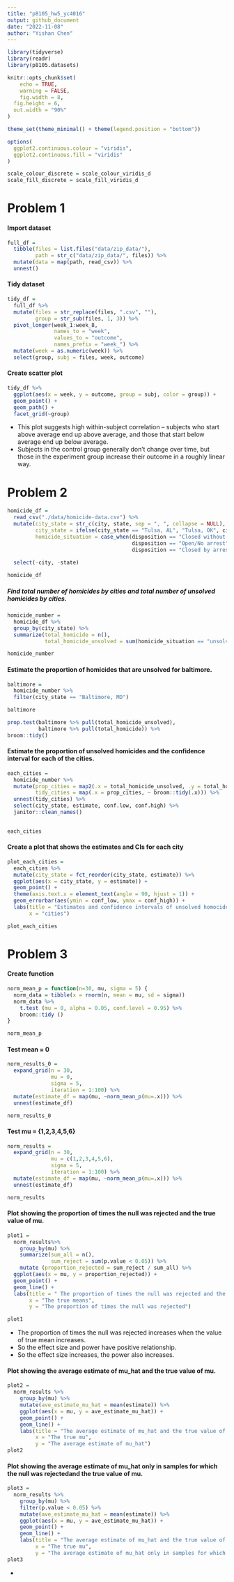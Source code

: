 ```yaml
---
title: "p8105_hw5_yc4016"
output: github_document
date: "2022-11-08"
author: "Yishan Chen"
---
```


```r
library(tidyverse)
library(readr)
library(p8105.datasets)

knitr::opts_chunk$set(
	echo = TRUE,
	warning = FALSE,
	fig.width = 8, 
  fig.height = 6,
  out.width = "90%"
)

theme_set(theme_minimal() + theme(legend.position = "bottom"))

options(
  ggplot2.continuous.colour = "viridis",
  ggplot2.continuous.fill = "viridis"
)

scale_colour_discrete = scale_colour_viridis_d
scale_fill_discrete = scale_fill_viridis_d
```


# Problem 1

#### Import dataset
```r
full_df = 
  tibble(files = list.files("data/zip_data/"),
         path = str_c("data/zip_data/", files)) %>% 
  mutate(data = map(path, read_csv)) %>% 
  unnest()
```

#### Tidy dataset
```r
tidy_df = 
  full_df %>% 
  mutate(files = str_replace(files, ".csv", ""),
         group = str_sub(files, 1, 3)) %>% 
  pivot_longer(week_1:week_8,
               names_to = "week",
               values_to = "outcome",
               names_prefix = "week_") %>% 
  mutate(week = as.numeric(week)) %>% 
  select(group, subj = files, week, outcome)
```

#### Create scatter plot
```r
tidy_df %>% 
  ggplot(aes(x = week, y = outcome, group = subj, color = group)) + 
  geom_point() + 
  geom_path() + 
  facet_grid(~group)
```

* This plot suggests high within-subject correlation -- subjects who start above average end up above average, and those that start below average end up below average. 
* Subjects in the control group generally don't change over time, but those in the experiment group increase their outcome in a roughly linear way. 


# Problem 2

```r
homicide_df = 
  read_csv("./data/homicide-data.csv") %>% 
  mutate(city_state = str_c(city, state, sep = ", ", collapse = NULL),
         city_state = ifelse(city_state == "Tulsa, AL", "Tulsa, OK", city_state),
         homicide_situation = case_when(disposition == "Closed without arrest" ~ "unsolved",
                                        disposition == "Open/No arrest"        ~ "unsolved",
                                        disposition == "Closed by arrest"      ~ "solved")) %>% 
  
  select(-city, -state) 

homicide_df
```

##### Find total number of homicides by cities and total number of unsolved homicides by cities. 
```r
homicide_number = 
  homicide_df %>% 
  group_by(city_state) %>% 
  summarize(total_homicide = n(),
            total_homicide_unsolved = sum(homicide_situation == "unsolved"))

homicide_number
```

#### Estimate the proportion of homicides that are unsolved for baltimore.
```r
baltimore = 
  homicide_number %>% 
  filter(city_state == "Baltimore, MD")

baltimore

prop.test(baltimore %>% pull(total_homicide_unsolved), 
          baltimore %>% pull(total_homicide)) %>% 
broom::tidy() 
```

#### Estimate the proportion of unsolved homicides and the confidence interval for each of the cities.
```r
each_cities = 
  homicide_number %>% 
  mutate(prop_cities = map2(.x = total_homicide_unsolved, .y = total_homicide, ~prop.test(x = .x, n = .y)),
         tidy_cities = map(.x = prop_cities, ~ broom::tidy(.x))) %>% 
  unnest(tidy_cities) %>% 
  select(city_state, estimate, conf.low, conf.high) %>% 
  janitor::clean_names() 
  

each_cities
```

#### Create a plot that shows the estimates and CIs for each city
```r
plot_each_cities =
  each_cities %>% 
  mutate(city_state = fct_reorder(city_state, estimate)) %>% 
  ggplot(aes(x = city_state, y = estimate)) +
  geom_point() +
  theme(axis.text.x = element_text(angle = 90, hjust = 1)) +
  geom_errorbar(aes(ymin = conf_low, ymax = conf_high)) +
  labs(title = "Estimates and confidence intervals of unsolved homocide for each city",
       x = "cities") 

plot_each_cities
```


# Problem 3

#### Create function
```r
norm_mean_p = function(n=30, mu, sigma = 5) {
  norm_data = tibble(x = rnorm(n, mean = mu, sd = sigma))
  norm_data %>% 
    t.test (mu = 0, alpha = 0.05, conf.level = 0.95) %>% 
    broom::tidy ()
}

norm_mean_p
```

#### Test mean = 0
```r
norm_results_0 = 
  expand_grid(n = 30, 
              mu = 0, 
              sigma = 5,
              iteration = 1:100) %>% 
  mutate(estimate_df = map(mu, ~norm_mean_p(mu=.x))) %>% 
  unnest(estimate_df)

norm_results_0
```

#### Test mu = {1,2,3,4,5,6}
```r
norm_results = 
  expand_grid(n = 30, 
              mu = c(1,2,3,4,5,6),
              sigma = 5,
              iteration = 1:100) %>% 
  mutate(estimate_df = map(mu, ~norm_mean_p(mu=.x))) %>% 
  unnest(estimate_df)

norm_results
```

#### Plot showing the proportion of times the null was rejected and the true value of mu.
```r
plot1 = 
  norm_results%>%
    group_by(mu) %>%
    summarize(sum_all = n(),
              sum_reject = sum(p.value < 0.05)) %>% 
    mutate (proportion_rejected = sum_reject / sum_all) %>% 
  ggplot(aes(x = mu, y = proportion_rejected)) + 
  geom_point() + 
  geom_line() + 
  labs(title = " The proportion of times the null was rejected and the true value of mu", 
       x = "The true means",
       y = "The proportion of times the null was rejected") 

plot1
```

* The proportion of times the null was rejected increases when the value of true mean increases.
* So the effect size and power have positive relationship.
* So the effect size increases, the power also increases.

#### Plot showing the average estimate of mu_hat and the true value of mu.
```r
plot2 = 
  norm_results %>%
    group_by(mu) %>%
    mutate(ave_estimate_mu_hat = mean(estimate)) %>%
    ggplot(aes(x = mu, y = ave_estimate_mu_hat)) + 
    geom_point() +
    geom_line() + 
    labs(title = "The average estimate of mu_hat and the true value of mu", 
         x = "The true mu", 
         y = "The average estimate of mu_hat") 
plot2
```

#### Plot showing the average estimate of mu_hat only in samples for which the null was rejectedand the true value of mu.
```r
plot3 = 
  norm_results %>%
    group_by(mu) %>%
    filter(p.value < 0.05) %>% 
    mutate(ave_estimate_mu_hat = mean(estimate)) %>%
    ggplot(aes(x = mu, y = ave_estimate_mu_hat)) + 
    geom_point() + 
    geom_line() + 
    labs(title = "The average estimate of mu_hat and the true value of mu", 
         x = "The true mu", 
         y = "The average estimate of mu_hat only in samples for which the null was rejected") 
plot3
```

* 

